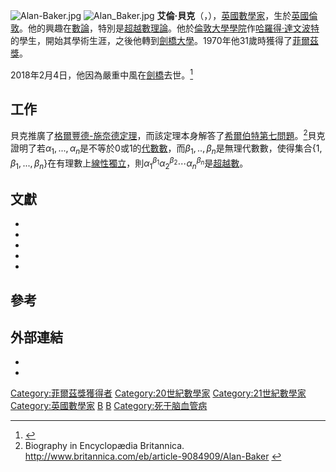 [[File:Alan-Baker.jpg|thumb]]
[[File:Alan_Baker.jpg|thumb]]
'''艾倫·貝克'''（{{lang-en|'''Alan Baker'''}}，{{bd|1939年|8月19日|2018年|2月4日|catIdx=Baker}}），[[英國|英國]][[數學家|數學家]]，生於[[英國|英國]][[倫敦|倫敦]]。他的興趣在[[數論|數論]]，特別是[[超越數理論|超越數理論]]。他於[[倫敦大學學院|倫敦大學學院]]作[[哈羅得·達文波特|哈羅得·達文波特]]的學生，開始其學術生涯，之後他轉到[[劍橋大學|劍橋大學]]。1970年他31歲時獲得了[[菲爾茲獎|菲爾茲獎]]。

2018年2月4日，他因為嚴重中風在[[劍橋|劍橋]]去世。<ref>{{cite web|url=https://www.trin.cam.ac.uk/news/tributes-paid-to-professor-alan-baker/|title=Tributes paid to Professor Alan Baker|publisher=Trinity College Cambridge|date=2018-02-05|accessdate=2018-02-06|archive-date=2020-10-02|archive-url=https://web.archive.org/web/20201002185354/https://www.trin.cam.ac.uk/news/tributes-paid-to-professor-alan-baker/|dead-url=no}}</ref>

==工作==
貝克推廣了[[格爾豐德-施奈德定理|格爾豐德-施奈德定理]]，而該定理本身解答了[[希爾伯特第七問題|希爾伯特第七問題]]。<ref>Biography in Encyclopædia Britannica.
http://www.britannica.com/eb/article-9084909/Alan-Baker {{Wayback|url=http://www.britannica.com/eb/article-9084909/Alan-Baker |date=20080404004909 }}</ref>貝克證明了若<math>\alpha_1,...,\alpha_n</math>是不等於0或1的[[代數數|代數數]]，而<math>\beta_1,..,\beta_n</math>是無理代數數，使得集合<math>\{1,\beta_1,...,\beta_n\}</math>在有理數上[[線性獨立|線性獨立]]，則<math>\alpha_1^{\beta_1}\alpha_2^{\beta_2}\cdots\alpha_n^{\beta_n}</math>是[[超越數|超越數]]。

==文獻==
*{{Citation | last1=Baker | first1=Alan | title=Linear forms in the logarithms of algebraic numbers. I | doi=10.1112/S0025579300003971 | mr=0220680 | year=1966 | journal=[[Mathematika|Mathematika]] | issn=0025-5793 | volume=13 | pages=204–216}}
*{{Citation | last1=Baker | first1=Alan | title=Linear forms in the logarithms of algebraic numbers. II | doi=10.1112/S0025579300008068 | mr=0220680 | year=1967a | journal=[[Mathematika|Mathematika]] | issn=0025-5793 | volume=14 | pages=102–107}}
*{{Citation | last1=Baker | first1=Alan | title=Linear forms in the logarithms of algebraic numbers.  III | doi=10.1112/S0025579300003843  | mr=0220680 | year=1967b | journal=[[Mathematika|Mathematika]] | issn=0025-5793 | volume=14 | pages=220–228}}
*{{Citation | last1=Baker | first1=Alan | title=Transcendental number theory | url=http://books.google.com/books?isbn=052139791X | publisher=[[Cambridge_University_Press|Cambridge University Press]] | edition=2nd | series=Cambridge Mathematical Library | isbn=978-0-521-39791-9 | mr=0422171 | year=1990}}
*{{Citation | last1=Baker | first1=Alan | last2=Wüstholz | first2=G. | title=Logarithmic forms and Diophantine geometry | url=http://books.google.com/books?isbn=978-0-521-88268-2 | publisher=Cambridge University Press | series=New Mathematical Monographs | isbn=978-0-521-88268-2 | mr=2382891 | year=2007 | volume=9}}

==參考==
{{reflist}}

==外部連結==
* {{MacTutor Biography|id=Baker_Alan}}
* {{MathGenealogy |id=22765}}

{{菲爾兹獎}}

[[Category:菲爾茲獎獲得者|Category:菲爾茲獎獲得者]]
[[Category:20世紀數學家|Category:20世紀數學家]]
[[Category:21世紀數學家|Category:21世紀數學家]]
[[Category:英國數學家|Category:英國數學家]]
[[Category:伦敦大学学院校友|B]]
[[Category:剑桥大学三一学院校友|B]]
[[Category:死于脑血管病|Category:死于脑血管病]]